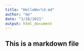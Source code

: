 ```yaml
---
title: "HelloWorld.md"
author: "me"
date: "3/28/2021"
output: html_document
---
```


## This is a markdown file
